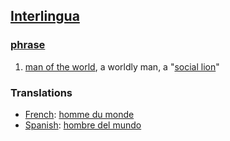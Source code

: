 == [[Interlingua]] ==
=== [[phrase]] ===
# [[man of the world]], a worldly man, a "[[social lion]]"

=== Translations ===
*[[French]]: [[homme du monde]]
*[[Spanish]]: [[hombre del mundo]]